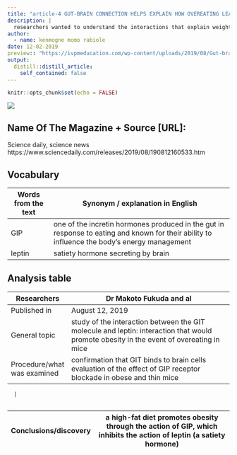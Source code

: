 ```yaml
---
title: "article-4 GUT-BRAIN CONNECTION HELPS EXPLAIN HOW OVEREATING LEADS TO OBESITY"
description: |
  researchers wanted to understand the interactions that explain weight gain leading to obesity following a high-fat diet.
author:
  - name: kenmogne momo rabiole
date: 12-02-2019
preview:: "https://ivpmeducation.com/wp-content/uploads/2019/08/Gut-brain-connection.jpg"
output:
  distill::distill_article:
    self_contained: false
---
```


```r
knitr::opts_chunk$set(echo = FALSE)
```

![](https://ivpmeducation.com/wp-content/uploads/2019/08/Gut-brain-connection.jpg)

## Name Of The Magazine + Source [URL]: 

Science daily, science news
https://www.sciencedaily.com/releases/2019/08/190812160533.htm
 
## Vocabulary 

|  Words from the text                      | Synonym / explanation in English                                                                                                                                  |
| ------------------------------------------| -------------------------------------------------------------------------------------------------------------------------------------------------------------------------|
|         GIP                         |        one of the incretin hormones produced in the gut in response to eating and known for their ability to influence the body's energy management                                                                                                                                               |
| leptin                              |        satiety hormone secreting by brain                                                                                                       |


## Analysis table 

|       Researchers                         |           Dr Makoto Fukuda and al         |
| ------------------------------------------|-------------------------------------------------------------------------------------------------------------------------------------|
| Published in                              | August 12, 2019                                    |
| General topic                             |   study of the interaction between the GIT molecule and leptin: interaction that would promote obesity in the event of overeating in mice        |
| Procedure/what was examined               |     confirmation that GIT binds to brain cells evaluation of the effect of GIP receptor blockade in obese and thin mice 

      |
      
| Conclusions/discovery                     |   a high-fat diet promotes obesity through the action of GIP, which inhibits the action of leptin (a satiety hormone)               |
| ------------------------------------------|-------------------------------------------------------------------------------------------------------|
